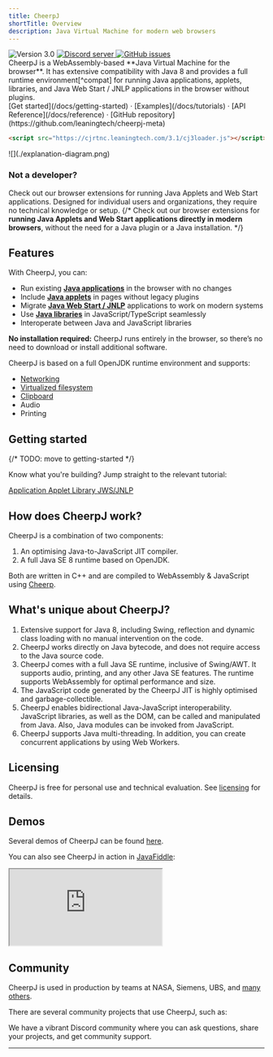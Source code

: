 ```yaml
---
title: CheerpJ
shortTitle: Overview
description: Java Virtual Machine for modern web browsers
---
```



<div class="not-prose flex gap-2 mb-2">
	<img
		src="https://img.shields.io/badge/version-3.0-orange"
		alt="Version 3.0"
	/>
	<a href="https://discord.leaningtech.com/">
		<img
			src="https://img.shields.io/discord/988743885121548329?color=%237289DA&logo=discord&logoColor=ffffff"
			alt="Discord server"
		/>
	</a>
	<a href="https://github.com/leaningtech/cheerpj-meta/issues">
		<img
			src="https://img.shields.io/github/issues/leaningtech/cheerpj-meta.svg?logo=github"
			alt="GitHub issues"
		/>
	</a>
</div>

<div class="text-lg">
	CheerpJ is a WebAssembly-based **Java Virtual Machine for the browser**. It
	has extensive compatibility with Java 8 and provides a full runtime
	environment[^compat] for running Java applications, applets, libraries, and
	Java Web Start / JNLP applications in the browser without plugins.
</div>

<div class="m-4 flex justify-center">
	[Get started](/docs/getting-started) · [Examples](/docs/tutorials) · [API
	Reference](/docs/reference) · [GitHub
	repository](https://github.com/leaningtech/cheerpj-meta)
</div>

```html
<script src="https://cjrtnc.leaningtech.com/3.1/cj3loader.js"></script>
```

<div class="mx-24">![](./explanation-diagram.png)</div>

### **Not a developer?**

Check out our browser extensions for running Java Applets and Web Start applications. Designed for individual users and organizations, they require no technical knowledge or setup.
{/* Check out our browser extensions for **running Java Applets and Web Start applications directly in modern browsers**, without the need for a Java plugin or a Java installation. */}

<div class="items-center justify-center space-y-4 sm:flex sm:space-y-0 sm:space-x-4 rtl:space-x-reverse">
	<AppletRunnerButton />
	<JNLPRunnerButton />
</div>

## Features

With CheerpJ, you can:

- Run existing **[Java applications]** in the browser with no changes
- Include **[Java applets]** in pages without legacy plugins
- Migrate **[Java Web Start / JNLP]** applications to work on modern systems
- Use **[Java libraries]** in JavaScript/TypeScript seamlessly
- Interoperate between Java and JavaScript libraries

**No installation required:** CheerpJ runs entirely in the browser, so there’s no need to download or install additional software.

CheerpJ is based on a full OpenJDK runtime environment and supports:

- [Networking]
- [Virtualized filesystem]
- [Clipboard]
- Audio
- Printing

<LinkButton label="Get started" type="primary" href="/docs/getting-started" />

## Getting started

{/* TODO: move to getting-started */}

Know what you're building? Jump straight to the relevant tutorial:

<div class="not-prose grid grid-cols-2 font-medium gap-2 text-stone-100">
	<a
		href="/docs/getting-started/Java-app"
		class="px-8 py-6 bg-stone-800 hover:bg-stone-700 text-lg"
	>
		Application
	</a>
	<a
		href="/docs/getting-started/Java-applet"
		class="px-8 py-6 bg-stone-800 hover:bg-stone-700 text-lg"
	>
		Applet
	</a>
	<a
		href="/docs/getting-started/Java-library"
		class="px-8 py-6 bg-stone-800 hover:bg-stone-700 text-lg"
	>
		Library
	</a>
	<a
		href="/docs/getting-started/JNLP"
		class="px-8 py-6 bg-stone-800 hover:bg-stone-700 text-lg"
	>
		JWS/JNLP
	</a>
</div>

## How does CheerpJ work?

CheerpJ is a combination of two components:

1. An optimising Java-to-JavaScript JIT compiler.
2. A full Java SE 8 runtime based on OpenJDK.

Both are written in C++ and are compiled to WebAssembly & JavaScript using [Cheerp](https://cheerp.io/).

## What's unique about CheerpJ?

1. Extensive support for Java 8, including Swing, reflection and dynamic class loading with no manual intervention on the code.
2. CheerpJ works directly on Java bytecode, and does not require access to the Java source code.
3. CheerpJ comes with a full Java SE runtime, inclusive of Swing/AWT. It supports audio, printing, and any other Java SE features. The runtime supports WebAssembly for optimal performance and size.
4. The JavaScript code generated by the CheerpJ JIT is highly optimised and garbage-collectible.
5. CheerpJ enables bidirectional Java-JavaScript interoperability. JavaScript libraries, as well as the DOM, can be called and manipulated from Java. Also, Java modules can be invoked from JavaScript.
6. CheerpJ supports Java multi-threading. In addition, you can create concurrent applications by using Web Workers.

## Licensing

CheerpJ is free for personal use and technical evaluation. See [licensing](/docs/licensing) for details.

## Demos

Several demos of CheerpJ can be found [here](https://leaningtech.com/demo/).

You can also see CheerpJ in action in [JavaFiddle](https://javafiddle.leaningtech.com/):

<iframe
	src="https://javafiddle.leaningtech.com/N4IgLglmA2CmIC4QAlbWgewAQHcMCdoATXKACywGUcIA7AcxABoQBXAByIEMxYjEQAJgAMggMwBaAIzCJwgKwAVKQBYEqhPOEA6MVMEAtZiABmEOAGdEAbVDseZAQFkudbQCsuANy7GAxhi0vEECEAC27ARgWJ4+2lw4YNoAYoFgANwAOrThkfjRsVwAHtoWNAzaAFLJ+FxhsFk5EVEx3sWl5fRVADJcAEZojbkthSVldF2VAApctIPZw-mtPmOd2tQTAKqQ0FAQsBZDzUujHRPafQREsPjaAKIRYACeAEJXN43ZftBcFhZYLjoWFycHqQX+ACVWLRaP04FhgNksMisOxWH1dn4sBYwDwIFivBgICQwq5aAAKShgfATawAXSwXHw9AsAEoEUiUVyNgxtuY9gdtHRCQBrWC9Xj4clzHAAsnk1msxpcgC+2U5yLRGPxWEJxKw+GhCo5tC5XOmszQqKwAF4sDKsBa5tAFcqzZrSrAwG98NcpQ6Huxnj6-eSZEwsOHI8IIzJFZ9Te7Hb0BtAsGm7Q7Kim0OTMig0JgIwBhMiwG7sSoAQnzSo1ZugnrAqSC0tgspbYDzIEoNwgJnzEc72im3QAggBJAByEZUgnj9a57HiRCI5Ogddoi5R1Vq9SwJlt9vbjpqdVg3Z59CwsCKdXYcFrbvdJhXa-Ym6TB+09j8Itd27Iq+Fhet0GB+HigQQmgeJeLAigYNKrDoJ+SbAV6ABqEAWBAGIXtSrCwKhyJqrQpEgCqdIqkAA/embed?theme=dark"
	class="border border-stone-700 rounded-md w-full h-[40rem]"
></iframe>

## Community

CheerpJ is used in production by teams at NASA, Siemens, UBS, and [many others](https://leaningtech.com/case-studies/).

There are several community projects that use CheerpJ, such as:

<ShowcaseList tag="CheerpJ" limit={2} />

<div class="flex justify-end pt-4">
	<LinkButton
		type="secondary"
		href="/docs/community"
		label="View more community projects"
		iconRight="mi:arrow-right"
	/>
</div>

We have a vibrant Discord community where you can ask questions, share your projects, and get community support.

<LinkButton
	type="discord"
	href={DISCORD_URL}
	iconLeft="fa-brands:discord"
	label="Join our Discord server"
/>

<LinkButton
	type="secondary"
	href="https://twitter.com/leaningtech"
	iconLeft="fa-brands:twitter"
	label="Follow us on Twitter"
/>

---

[^compat]: CheerpJ has been tested on Oracle Forms, EBS, Swing, AWT, and numerous frameworks and libraries. It should be able to run Java SE applications that you would otherwise need a Java Runtime Environment for.

[Java applications]: /docs/getting-started/Java-app
[Java applets]: /docs/getting-started/Java-applet
[Java Web Start / JNLP]: /docs/getting-started/JNLP
[Java libraries]: /docs/getting-started/Java-library
[Networking]: /docs/guides/Networking
[Virtualized filesystem]: /docs/guides/File-System-support
[Clipboard]: /docs/reference/cheerpjInit#clipboardmode
